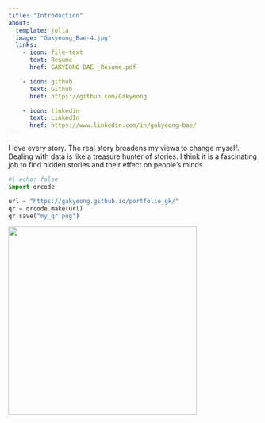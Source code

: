 ```yaml
---
title: "Introduction"
about:
  template: jolla
  image: "Gakyeong_Bae-4.jpg"
  links:
    - icon: file-text
      text: Resume
      href: GAKYEONG BAE _Resume.pdf 

    - icon: github
      text: Github
      href: https://github.com/Gakyeong

    - icon: linkedin
      text: LinkedIn
      href: https://www.linkedin.com/in/gakyeong-bae/
---
```


I love every story. The real story broadens my views to change myself. Dealing with data is like a treasure hunter of stories. I think it is a fascinating job to find hidden stories and their effect on people’s minds. 

```python
#| echo: false
import qrcode

url = "https://gakyeong.github.io/portfolio_gk/"
qr = qrcode.make(url)
qr.save("my_qr.png")
```

::: {.cell-output-display}
![](../portfolio_gk/my_qr.png){height=380}
:::
